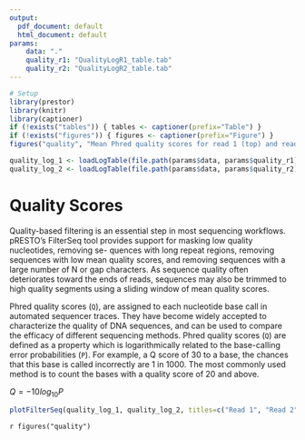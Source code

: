 ```yaml
---
output:
  pdf_document: default
  html_document: default
params:
    data: "."
    quality_r1: "QualityLogR1_table.tab"
    quality_r2: "QualityLogR2_table.tab"
---
```


```R
# Setup
library(prestor)
library(knitr)
library(captioner)
if (!exists("tables")) { tables <- captioner(prefix="Table") }
if (!exists("figures")) { figures <- captioner(prefix="Figure") }
figures("quality", "Mean Phred quality scores for read 1 (top) and read 2 (bottom).")
```

```r
quality_log_1 <- loadLogTable(file.path(params$data, params$quality_r1))
quality_log_2 <- loadLogTable(file.path(params$data, params$quality_r2))
```

# Quality Scores

Quality-based filtering is an essential step in most sequencing workflows. pRESTO’s
FilterSeq tool provides support for masking low quality nucleotides, removing se-
quences with long repeat regions, removing sequences with low mean quality scores,
and removing sequences with a large number of N or gap characters. As sequence
quality often deteriorates toward the ends of reads, sequences may also be trimmed
to high quality segments using a sliding window of mean quality scores.

Phred quality scores (`Q`), are assigned to each nucleotide base call in automated sequencer traces. They have become widely accepted to characterize the quality of DNA sequences, and can be used to compare the efficacy of different sequencing methods. Phred quality scores (`Q`) are defined as a property which is logarithmically related to the base-calling error probabilities (`P`). For example, a Q score of 30 to a base, the chances that this base is called incorrectly are 1 in 1000. The most commonly used method is to count the bases with a quality score of 20 and above.

$Q = -10 log_{10} P$

```r
plotFilterSeq(quality_log_1, quality_log_2, titles=c("Read 1", "Read 2"), sizing="figure")
```

`r figures("quality")`